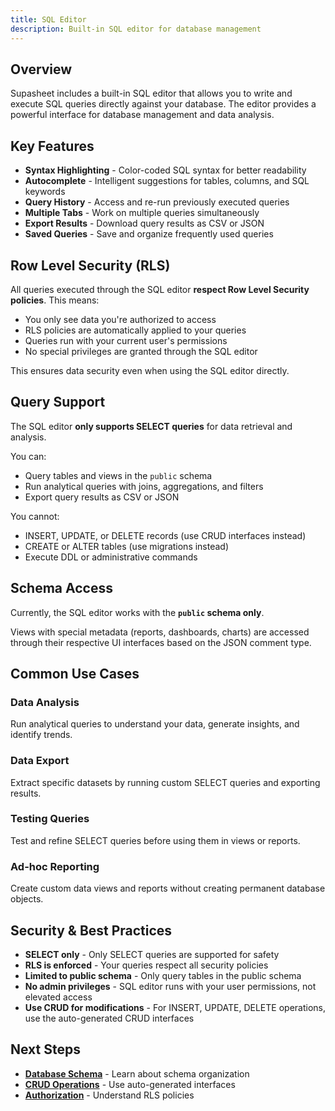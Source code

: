 ```yaml
---
title: SQL Editor
description: Built-in SQL editor for database management
---
```


## Overview

Supasheet includes a built-in SQL editor that allows you to write and execute SQL queries directly against your database. The editor provides a powerful interface for database management and data analysis.

## Key Features

- **Syntax Highlighting** - Color-coded SQL syntax for better readability
- **Autocomplete** - Intelligent suggestions for tables, columns, and SQL keywords
- **Query History** - Access and re-run previously executed queries
- **Multiple Tabs** - Work on multiple queries simultaneously
- **Export Results** - Download query results as CSV or JSON
- **Saved Queries** - Save and organize frequently used queries

## Row Level Security (RLS)

All queries executed through the SQL editor **respect Row Level Security policies**. This means:

- You only see data you're authorized to access
- RLS policies are automatically applied to your queries
- Queries run with your current user's permissions
- No special privileges are granted through the SQL editor

This ensures data security even when using the SQL editor directly.

## Query Support

The SQL editor **only supports SELECT queries** for data retrieval and analysis.

You can:
- Query tables and views in the `public` schema
- Run analytical queries with joins, aggregations, and filters
- Export query results as CSV or JSON

You cannot:
- INSERT, UPDATE, or DELETE records (use CRUD interfaces instead)
- CREATE or ALTER tables (use migrations instead)
- Execute DDL or administrative commands

## Schema Access

Currently, the SQL editor works with the **`public` schema only**.

Views with special metadata (reports, dashboards, charts) are accessed through their respective UI interfaces based on the JSON comment type.

## Common Use Cases

### Data Analysis
Run analytical queries to understand your data, generate insights, and identify trends.

### Data Export
Extract specific datasets by running custom SELECT queries and exporting results.

### Testing Queries
Test and refine SELECT queries before using them in views or reports.

### Ad-hoc Reporting
Create custom data views and reports without creating permanent database objects.

## Security & Best Practices

- **SELECT only** - Only SELECT queries are supported for safety
- **RLS is enforced** - Your queries respect all security policies
- **Limited to public schema** - Only query tables in the public schema
- **No admin privileges** - SQL editor runs with your user permissions, not elevated access
- **Use CRUD for modifications** - For INSERT, UPDATE, DELETE operations, use the auto-generated CRUD interfaces

## Next Steps

- **[Database Schema](/docs/guide/database-schema)** - Learn about schema organization
- **[CRUD Operations](/docs/guide/crud-operations)** - Use auto-generated interfaces
- **[Authorization](/docs/guide/authorization)** - Understand RLS policies
